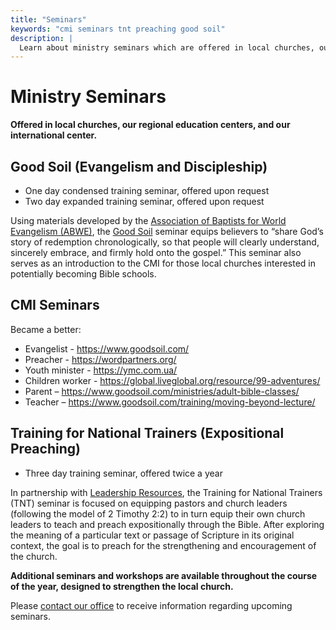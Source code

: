```yaml
---
title: "Seminars"
keywords: "cmi seminars tnt preaching good soil"
description: |
  Learn about ministry seminars which are offered in local churches, our regional education centers, and our international center.
---
```


# Ministry Seminars

**Offered in local churches, our regional education centers, and our international center.**

##  Good Soil (Evangelism and Discipleship)

- One day condensed training seminar, offered upon request
- Two day expanded training seminar, offered upon request

Using materials developed by the [Association of Baptists for World Evangelism (ABWE)](https://www.abwe.org/), the [Good Soil](https://www.goodsoil.com/) seminar equips believers to “share God’s story of redemption chronologically, so that people will clearly understand, sincerely embrace, and firmly hold onto the gospel.” This seminar also serves as an introduction to the CMI for those local churches interested in potentially becoming Bible schools.

## CMI Seminars

Became a better:

- Evangelist - https://www.goodsoil.com/
- Preacher - https://wordpartners.org/
- Youth minister - https://ymc.com.ua/
- Children worker -  https://global.liveglobal.org/resource/99-adventures/
- Parent – https://www.goodsoil.com/ministries/adult-bible-classes/
- Teacher – https://www.goodsoil.com/training/moving-beyond-lecture/

## Training for National Trainers (Expositional Preaching)

- Three day training seminar, offered twice a year

In partnership with [Leadership Resources](https://www.leadershipresources.org/), the Training for National Trainers (TNT) seminar is focused on equipping pastors and church leaders (following the model of 2 Timothy 2:2) to in turn equip their own church leaders to teach and preach expositionally through the Bible. After exploring the meaning of a particular text or passage of Scripture in its original context, the goal is to preach for the strengthening and encouragement of the church.

**Additional seminars and workshops are available throughout the course of the year, designed to strengthen the local church.**

Please [contact our office](/en/contact.html) to receive information regarding upcoming seminars.

